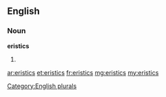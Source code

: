 ==English==

===Noun===
'''eristics'''

# {{plural of|[[eristic]]}}

[[Category:English plurals]]

[[ar:eristics]]
[[et:eristics]]
[[fr:eristics]]
[[mg:eristics]]
[[my:eristics]]